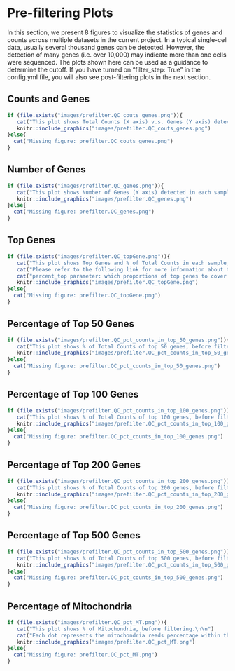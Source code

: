 # Pre-filtering Plots

In this section, we present 8 figures to visualize the statistics of genes and counts across multiple datasets in the current project. In a typical single-cell data, usually several thousand genes can be detected. However, the detection of many genes (i.e. over 10,000) may indicate more than one cells were sequenced. The plots shown here can be used as a guidance to determine the cutoff. If you have turned on "filter_step: True" in the config.yml file, you will also see post-filtering plots in the next section.

## Counts and Genes

```r
if (file.exists("images/prefilter.QC_couts_genes.png")){
   cat("This plot shows Total Counts (X axis) v.s. Genes (Y axis) detected in each sample, before filtering.\n\n")
   knitr::include_graphics("images/prefilter.QC_couts_genes.png")
}else{
  cat("Missing figure: prefilter.QC_couts_genes.png") 
}
```

## Number of Genes

```r
if (file.exists("images/prefilter.QC_genes.png")){
   cat("This plot shows Number of Genes (Y axis) detected in each sample, before filtering.\n\n")
   knitr::include_graphics("images/prefilter.QC_genes.png")
}else{
  cat("Missing figure: prefilter.QC_genes.png")
}
```

## Top Genes

```r
if (file.exists("images/prefilter.QC_topGene.png")){
   cat("This plot shows Top Genes and % of Total Counts in each sample, before filtering.\n\n")
   cat("Please refer to the following link for more information about top genes: https://scanpy.readthedocs.io/en/latest/generated/scanpy.pp.calculate_qc_metrics.html.\n\n")
   cat("percent_top parameter: which proportions of top genes to cover. If empty or None don’t calculate. Values are considered 1-indexed, percent_top=[50] finds cumulative proportion to the 50th most expressed gene.\n\n")
   knitr::include_graphics("images/prefilter.QC_topGene.png")
}else{
  cat("Missing figure: prefilter.QC_topGene.png")
}
```

## Percentage of Top 50 Genes

```r
if (file.exists("images/prefilter.QC_pct_counts_in_top_50_genes.png")){
   cat("This plot shows % of Total Counts of top 50 genes, before filtering.\n\n")
   knitr::include_graphics("images/prefilter.QC_pct_counts_in_top_50_genes.png")
}else{
  cat("Missing figure: prefilter.QC_pct_counts_in_top_50_genes.png")
}
```

## Percentage of Top 100 Genes

```r
if (file.exists("images/prefilter.QC_pct_counts_in_top_100_genes.png")){
   cat("This plot shows % of Total Counts of top 100 genes, before filtering.\n\n")
   knitr::include_graphics("images/prefilter.QC_pct_counts_in_top_100_genes.png")
}else{
  cat("Missing figure: prefilter.QC_pct_counts_in_top_100_genes.png")
}
```

## Percentage of Top 200 Genes

```r
if (file.exists("images/prefilter.QC_pct_counts_in_top_200_genes.png")){
   cat("This plot shows % of Total Counts of top 200 genes, before filtering.\n\n")
   knitr::include_graphics("images/prefilter.QC_pct_counts_in_top_200_genes.png")
}else{
  cat("Missing figure: prefilter.QC_pct_counts_in_top_200_genes.png")
}
```

## Percentage of Top 500 Genes

```r
if (file.exists("images/prefilter.QC_pct_counts_in_top_500_genes.png")){
   cat("This plot shows % of Total Counts of top 500 genes, before filtering.\n\n")
   knitr::include_graphics("images/prefilter.QC_pct_counts_in_top_500_genes.png")
}else{
  cat("Missing figure: prefilter.QC_pct_counts_in_top_500_genes.png")
}
```

## Percentage of Mitochondria

```r
if (file.exists("images/prefilter.QC_pct_MT.png")){
   cat("This plot shows % of Mitochondria, before filtering.\n\n")
   cat("Each dot represents the mitochondria reads percentage within the total reads of that cell.\n\n")
   knitr::include_graphics("images/prefilter.QC_pct_MT.png")
}else{
  cat("Missing figure: prefilter.QC_pct_MT.png")
}
```
